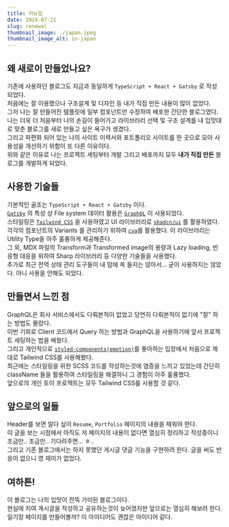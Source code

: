 ```yaml
---
title: 리뉴얼
date: 2024-07-21
slug: renewal
thumbnail_image: ./japan.jpeg
thumbnail_image_alt: in-japan
---
```


## 왜 새로이 만들었나요?
기존에 사용하던 블로그도 지금과 동일하게 `TypeScript + React + Gatsby` 로 작성되었다. <br />
처음에는 잘 이용했으나 구조설계 및 디자인 등 내가 직접 만든 내용이 많이 없었다. <br />
그저 나는 잘 만들어진 템플릿에 일부 컴포넌트만 수정하여 배포한 간단한 블로그였다. <br />
나는 더욱 더 처음부터 나의 손길이 들어가고 라이브러리 선택 및 구조 설계를 내 입맛대로 맞춘 블로그를 새로 만들고 싶은 욕구가 생겼다. <br />
그리고 파편화 되어 있는 나의 사이트 이력서와 포트폴리오 사이트를 한 곳으로 모아 사용성을 개선하기 위함이 또 다른 이유이다. <br />
위와 같은 이유로 나는 프로젝트 세팅부터 개발 그리고 배포까지 모두 **내가 직접 만든** 블로그를 개발하게 되었다.
<br />

## 사용한 기술들
기본적인 골조는 `TypeScript + React + Gatsby` 이다. <br />
[`Gatsby`](https://www.gatsbyjs.com) 의 특성 상 File system 데이터 활용은 [`GraphQL`](https://graphql.org) 이 사용되었다. <br />
스타일링은 [`Tailwind CSS`](https://tailwindcss.com) 을 사용하였고 UI 라이브러리로 [`shadcn/ui`](https://ui.shadcn.com) 를 활용하였다. <br />
각각의 컴포넌트의 Variants 를 관리하기 위하여 [`cva`](https://cva.style)를 활용했다. 이 라이브러리는 Utility Type을 아주 훌륭하게 제공해준다. <br />
그 외, MDX 파일의 Transform과 Transformed image의 용량과 Lazy loading, 반응형 대응을 위하여 Sharp 라이브러리 등 다양한 기술들을 사용했다. <br />
추가로 최근 전역 상태 관리 도구들이 내 맘에 쏙 들지는 않아서... 굳이 사용하지는 않았다. 아니 사용을 안해도 되었다.
<br />

## 만들면서 느낀 점
GraphQL은 회사 서비스에서도 다뤄본적이 없었고 당연히 다뤄본적이 없기에 "잘" 하는 방법도 몰랐다. <br />
이번 기회로 Client 코드에서 Query 하는 방법과 GraphQL을 사용하기에 앞서 프로젝트 세팅하는 법을 배웠다. <br />
그리고 개인적으로 [`styled-components(emotion)`](https://emotion.sh/docs/introduction)를 좋아하는 입장에서 처음으로 제대로 Tailwind CSS를 사용해봤다. <br />
최근에는 스타일링을 위한 SCSS 코드를 작성하는것에 염증을 느끼고 있었는데 간단히 className 들을 활용하여 스타일링을 해결하니 그 경험이 아주 훌륭했다. <br />
앞으로의 개인 토이 프로젝트는 모두 Tailwind CSS를 사용할 것 같다.
<br />

## 앞으로의 일들
Header를 보면 알다 싶이 `Resume`, `Portfolio` 페이지의 내용을 채워야 한다. <br />
이 글을 보는 시점에서 아직도 저 페이지의 내용이 없다면 열심히 정리하고 작성중이니 조금만.. 조금만.. 기다려주면... ㅎ.. <br />
그리고 기존 블로그에서는 하지 못했던 게시글 댓글 기능을 구현하려 한다. 글을 써도 반응이 없으니 영 재미가 없었다.
<br />

## 여하튼!
이 블로그는 나의 입맛이 잔뜩 가미된 블로그이다. <br />
현실에 치여 게시글을 작성하고 공유하는것이 늦어졌지만 앞으로는 열심히 해보려 한다. <br />
일기장 페이지를 만들어볼까? 이 아이디어도 괜찮은 아이디어 같다.

